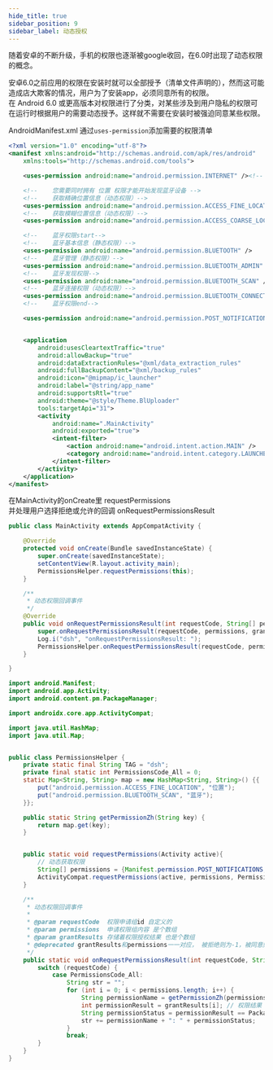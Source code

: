 ```yaml
---
hide_title: true
sidebar_position: 9
sidebar_label: 动态授权
---
```


随着安卓的不断升级，手机的权限也逐渐被google收回，在6.0时出现了动态权限的概念。

安卓6.0之前应用的权限在安装时就可以全部授予（清单文件声明的），然而这可能造成店大欺客的情况，用户为了安装app，必须同意所有的权限。    
在 Android 6.0 或更高版本对权限进行了分类，对某些涉及到用户隐私的权限可在运行时根据用户的需要动态授予。这样就不需要在安装时被强迫同意某些权限。


AndroidManifest.xml 通过`uses-permission`添加需要的权限清单
```xml
<?xml version="1.0" encoding="utf-8"?>
<manifest xmlns:android="http://schemas.android.com/apk/res/android"
    xmlns:tools="http://schemas.android.com/tools">

    <uses-permission android:name="android.permission.INTERNET" /><!-- 增加这一行: 允许app访问网络-->

    <!--    您需要同时拥有 位置 权限才能开始发现蓝牙设备 -->
    <!--    获取精确位置信息（动态权限）-->
    <uses-permission android:name="android.permission.ACCESS_FINE_LOCATION" />
    <!--    获取模糊位置信息（动态权限）-->
    <uses-permission android:name="android.permission.ACCESS_COARSE_LOCATION" />

    <!--    蓝牙权限start-->
    <!--    蓝牙基本信息（静态权限）-->
    <uses-permission android:name="android.permission.BLUETOOTH" />
    <!--    蓝牙管理（静态权限）-->
    <uses-permission android:name="android.permission.BLUETOOTH_ADMIN" />
    <!--    蓝牙发现权限-->
    <uses-permission android:name="android.permission.BLUETOOTH_SCAN" />
    <!--    蓝牙连接权限（动态权限）-->
    <uses-permission android:name="android.permission.BLUETOOTH_CONNECT" />
    <!--    蓝牙权限end-->

    <uses-permission android:name="android.permission.POST_NOTIFICATIONS" />


    <application
        android:usesCleartextTraffic="true"
        android:allowBackup="true"
        android:dataExtractionRules="@xml/data_extraction_rules"
        android:fullBackupContent="@xml/backup_rules"
        android:icon="@mipmap/ic_launcher"
        android:label="@string/app_name"
        android:supportsRtl="true"
        android:theme="@style/Theme.BlUploader"
        tools:targetApi="31">
        <activity
            android:name=".MainActivity"
            android:exported="true">
            <intent-filter>
                <action android:name="android.intent.action.MAIN" />
                <category android:name="android.intent.category.LAUNCHER" />
            </intent-filter>
        </activity>
    </application>
</manifest>
```

在MainActivity的onCreate里 requestPermissions   
并处理用户选择拒绝或允许的回调 onRequestPermissionsResult
```java title='MainActivity.java'
public class MainActivity extends AppCompatActivity {

    @Override
    protected void onCreate(Bundle savedInstanceState) {
        super.onCreate(savedInstanceState);
        setContentView(R.layout.activity_main);
        PermissionsHelper.requestPermissions(this);
    }

    /**
     * 动态权限回调事件
     */
    @Override
    public void onRequestPermissionsResult(int requestCode, String[] permissions, int[] grantResults) {
        super.onRequestPermissionsResult(requestCode, permissions, grantResults);
        Log.i("dsh", "onRequestPermissionsResult: ");
        PermissionsHelper.onRequestPermissionsResult(requestCode, permissions, grantResults);
    }

}
```

```java title='PermissionsHelper.java'
import android.Manifest;
import android.app.Activity;
import android.content.pm.PackageManager;

import androidx.core.app.ActivityCompat;

import java.util.HashMap;
import java.util.Map;


public class PermissionsHelper {
    private static final String TAG = "dsh";
    private final static int PermissionsCode_All = 0;
    static Map<String, String> map = new HashMap<String, String>() {{
        put("android.permission.ACCESS_FINE_LOCATION", "位置");
        put("android.permission.BLUETOOTH_SCAN", "蓝牙");
    }};

    public static String getPermissionZh(String key) {
        return map.get(key);
    }


    public static void requestPermissions(Activity active){
        // 动态获取权限
        String[] permissions = {Manifest.permission.POST_NOTIFICATIONS, Manifest.permission.ACCESS_FINE_LOCATION, Manifest.permission.BLUETOOTH_SCAN, Manifest.permission.BLUETOOTH_CONNECT};
        ActivityCompat.requestPermissions(active, permissions, PermissionsCode_All);
    }

    /**
     * 动态权限回调事件
     *
     * @param requestCode  权限申请组id 自定义的
     * @param permissions  申请权限组内容 是个数组
     * @param grantResults 存储着权限授权结果 也是个数组
     * @deprecated grantResults和permissions一一对应， 被拒绝则为-1，被同意则为0
     */
    public static void onRequestPermissionsResult(int requestCode, String[] permissions, int[] grantResults){
        switch (requestCode) {
            case PermissionsCode_All:
                String str = "";
                for (int i = 0; i < permissions.length; i++) {
                    String permissionName = getPermissionZh(permissions[i]); // 权限名
                    int permissionResult = grantResults[i]; // 权限结果
                    String permissionStatus = permissionResult == PackageManager.PERMISSION_GRANTED ? "开启  " : "关闭  ";
                    str += permissionName + ": " + permissionStatus;
                }
                break;
        }
    }
}

```